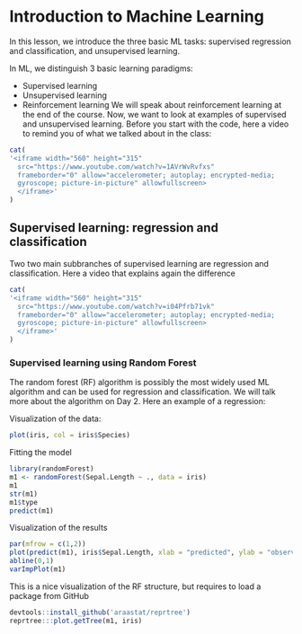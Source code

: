 # Introduction to Machine Learning {#introduction}
In this lesson, we introduce the three basic ML tasks: supervised regression and classification, and unsupervised learning. 

In ML, we distinguish 3 basic learning paradigms:

- Supervised learning
- Unsupervised learning
- Reinforcement learning
We will speak about reinforcement learning at the end of the course. Now, we want to look at examples of supervised and unsupervised learning. Before you start with the code, here a video to remind you of what we talked about in the class:


```r
cat(
'<iframe width="560" height="315" 
  src="https://www.youtube.com/watch?v=1AVrWvRvfxs"
  frameborder="0" allow="accelerometer; autoplay; encrypted-media;
  gyroscope; picture-in-picture" allowfullscreen>
  </iframe>'
)
```


## Supervised learning: regression and classification
Two two main subbranches of supervised learning are regression and classification. Here a video that explains again the difference 

```r
cat(
'<iframe width="560" height="315" 
  src="https://www.youtube.com/watch?v=i04Pfrb71vk"
  frameborder="0" allow="accelerometer; autoplay; encrypted-media;
  gyroscope; picture-in-picture" allowfullscreen>
  </iframe>'
)
```


### Supervised learning using Random Forest

The random forest (RF) algorithm is possibly the most widely used ML algorithm and can be used for regression and classification. We will talk more about the algorithm on Day 2. Here an example of a regression: 

Visualization of the data:
```r
plot(iris, col = iris$Species)
```

Fitting the model
```r
library(randomForest)
m1 <- randomForest(Sepal.Length ~ ., data = iris)
m1
str(m1)
m1$type
predict(m1)
```

Visualization of the results
```r
par(mfrow = c(1,2))
plot(predict(m1), iris$Sepal.Length, xlab = "predicted", ylab = "observed")
abline(0,1)
varImpPlot(m1)
```

This is a nice visualization of the RF structure, but requires to load a package from GitHub

```r
devtools::install_github('araastat/reprtree')
reprtree:::plot.getTree(m1, iris)
```



